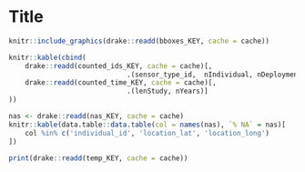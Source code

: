 # Title



```r
knitr::include_graphics(drake::readd(bboxes_KEY, cache = cache))
```


```r
knitr::kable(cbind(
	drake::readd(counted_ids_KEY, cache = cache)[,
							 .(sensor_type_id, 	nIndividual, nDeployment, nTag)],
	drake::readd(counted_time_KEY, cache = cache)[,
							 .(lenStudy, nYears)]
))
```

```r
nas <- drake::readd(nas_KEY, cache = cache)
knitr::kable(data.table::data.table(col = names(nas), `% NA` = nas)[
	col %in% c('individual_id', 'location_lat', 'location_long')
])
```



```r
print(drake::readd(temp_KEY, cache = cache))
```
